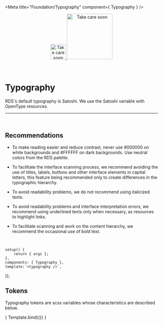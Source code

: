 
<Meta title="Foundation/Typography" component={ Typography } />

<div align="center" style={{display: 'flex'}}>
    <a href="https://rahulaher.netlify.app">
        <img src="../../../public/img/logo/glyph-black-colored.svg" alt="Take care soon" width="50" />
        <img src="../../../public/img/logo/word-black-colored.svg" alt="Take care soon" width="150" />
    </a>
</div>

<br />
<br />

# Typography

RDS's default typography is Satoshi. We use the Satoshi variable with OpenType resources.

<hr />
<br />

## Recommendations

- To make reading easier and reduce contrast, never use #000000 on white backgrounds and #FFFFFF on dark backgrounds. Use neutral colors from the RDS palette.

- To facilitate the interface scanning process, we recommend avoiding the use of titles, labels, buttons and other interface elements in capital letters, this feature being recommended only to create differences in the typographic hierarchy.

- To avoid readability problems, we do not recommend using italicized texts.

- To avoid readability problems and interface interpretation errors, we recommend using underlined texts only when necessary, as resources to highlight links.

- To facilitate scanning and work on the content hierarchy, we recommend the occasional use of bold text.

<br />

	setup() {
		return { args };
	},
	components: { Typography },
	template:`<typography />`,
});

## Tokens
Typography tokens are scss variables whose characteristics are described below.
<br />

<Story name="typography">
	{ Template.bind({}) }
</Story>
